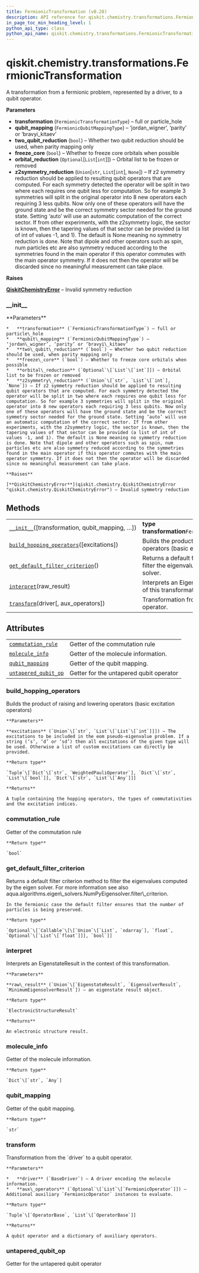 ```yaml
---
title: FermionicTransformation (v0.28)
description: API reference for qiskit.chemistry.transformations.FermionicTransformation in qiskit v0.28
in_page_toc_min_heading_level: 1
python_api_type: class
python_api_name: qiskit.chemistry.transformations.FermionicTransformation
---
```


<span id="qiskit-chemistry-transformations-fermionictransformation" />

# qiskit.chemistry.transformations.FermionicTransformation

<Class id="qiskit.chemistry.transformations.FermionicTransformation" isDedicatedPage={true} github="https://github.com/qiskit-community/qiskit-aqua/tree/stable/0.9/qiskit/chemistry/transformations/fermionic_transformation.py" signature="FermionicTransformation(transformation=<FermionicTransformationType.FULL: 'full'>, qubit_mapping=<FermionicQubitMappingType.PARITY: 'parity'>, two_qubit_reduction=True, freeze_core=False, orbital_reduction=None, z2symmetry_reduction=None)" modifiers="class">
  A transformation from a fermionic problem, represented by a driver, to a qubit operator.

  **Parameters**

  *   **transformation** (`FermionicTransformationType`) – full or particle\_hole
  *   **qubit\_mapping** (`FermionicQubitMappingType`) – ‘jordan\_wigner’, ‘parity’ or ‘bravyi\_kitaev’
  *   **two\_qubit\_reduction** (`bool`) – Whether two qubit reduction should be used, when parity mapping only
  *   **freeze\_core** (`bool`) – Whether to freeze core orbitals when possible
  *   **orbital\_reduction** (`Optional`\[`List`\[`int`]]) – Orbital list to be frozen or removed
  *   **z2symmetry\_reduction** (`Union`\[`str`, `List`\[`int`], `None`]) – If z2 symmetry reduction should be applied to resulting qubit operators that are computed. For each symmetry detected the operator will be split in two where each requires one qubit less for computation. So for example 3 symmetries will split in the original operator into 8 new operators each requiring 3 less qubits. Now only one of these operators will have the ground state and be the correct symmetry sector needed for the ground state. Setting ‘auto’ will use an automatic computation of the correct sector. If from other experiments, with the z2symmetry logic, the sector is known, then the tapering values of that sector can be provided (a list of int of values -1, and 1). The default is None meaning no symmetry reduction is done. Note that dipole and other operators such as spin, num particles etc are also symmetry reduced according to the symmetries found in the main operator if this operator commutes with the main operator symmetry. If it does not then the operator will be discarded since no meaningful measurement can take place.

  **Raises**

  [**QiskitChemistryError**](qiskit.chemistry.QiskitChemistryError "qiskit.chemistry.QiskitChemistryError") – Invalid symmetry reduction

  ### \_\_init\_\_

  <Function id="qiskit.chemistry.transformations.FermionicTransformation.__init__" signature="__init__(transformation=<FermionicTransformationType.FULL: 'full'>, qubit_mapping=<FermionicQubitMappingType.PARITY: 'parity'>, two_qubit_reduction=True, freeze_core=False, orbital_reduction=None, z2symmetry_reduction=None)">
    **Parameters**

    *   **transformation** (`FermionicTransformationType`) – full or particle\_hole
    *   **qubit\_mapping** (`FermionicQubitMappingType`) – ‘jordan\_wigner’, ‘parity’ or ‘bravyi\_kitaev’
    *   **two\_qubit\_reduction** (`bool`) – Whether two qubit reduction should be used, when parity mapping only
    *   **freeze\_core** (`bool`) – Whether to freeze core orbitals when possible
    *   **orbital\_reduction** (`Optional`\[`List`\[`int`]]) – Orbital list to be frozen or removed
    *   **z2symmetry\_reduction** (`Union`\[`str`, `List`\[`int`], `None`]) – If z2 symmetry reduction should be applied to resulting qubit operators that are computed. For each symmetry detected the operator will be split in two where each requires one qubit less for computation. So for example 3 symmetries will split in the original operator into 8 new operators each requiring 3 less qubits. Now only one of these operators will have the ground state and be the correct symmetry sector needed for the ground state. Setting ‘auto’ will use an automatic computation of the correct sector. If from other experiments, with the z2symmetry logic, the sector is known, then the tapering values of that sector can be provided (a list of int of values -1, and 1). The default is None meaning no symmetry reduction is done. Note that dipole and other operators such as spin, num particles etc are also symmetry reduced according to the symmetries found in the main operator if this operator commutes with the main operator symmetry. If it does not then the operator will be discarded since no meaningful measurement can take place.

    **Raises**

    [**QiskitChemistryError**](qiskit.chemistry.QiskitChemistryError "qiskit.chemistry.QiskitChemistryError") – Invalid symmetry reduction
  </Function>

  ## Methods

  |                                                                                                                                                                                                                    |                                                                                                   |
  | ------------------------------------------------------------------------------------------------------------------------------------------------------------------------------------------------------------------ | ------------------------------------------------------------------------------------------------- |
  | [`__init__`](#qiskit.chemistry.transformations.FermionicTransformation.__init__ "qiskit.chemistry.transformations.FermionicTransformation.__init__")(\[transformation, qubit\_mapping, …])                         | **type transformation**`FermionicTransformationType`                                              |
  | [`build_hopping_operators`](#qiskit.chemistry.transformations.FermionicTransformation.build_hopping_operators "qiskit.chemistry.transformations.FermionicTransformation.build_hopping_operators")(\[excitations])  | Builds the product of raising and lowering operators (basic excitation operators)                 |
  | [`get_default_filter_criterion`](#qiskit.chemistry.transformations.FermionicTransformation.get_default_filter_criterion "qiskit.chemistry.transformations.FermionicTransformation.get_default_filter_criterion")() | Returns a default filter criterion method to filter the eigenvalues computed by the eigen solver. |
  | [`interpret`](#qiskit.chemistry.transformations.FermionicTransformation.interpret "qiskit.chemistry.transformations.FermionicTransformation.interpret")(raw\_result)                                               | Interprets an EigenstateResult in the context of this transformation.                             |
  | [`transform`](#qiskit.chemistry.transformations.FermionicTransformation.transform "qiskit.chemistry.transformations.FermionicTransformation.transform")(driver\[, aux\_operators])                                 | Transformation from the `driver` to a qubit operator.                                             |

  ## Attributes

  |                                                                                                                                                                                    |                                         |
  | ---------------------------------------------------------------------------------------------------------------------------------------------------------------------------------- | --------------------------------------- |
  | [`commutation_rule`](#qiskit.chemistry.transformations.FermionicTransformation.commutation_rule "qiskit.chemistry.transformations.FermionicTransformation.commutation_rule")       | Getter of the commutation rule          |
  | [`molecule_info`](#qiskit.chemistry.transformations.FermionicTransformation.molecule_info "qiskit.chemistry.transformations.FermionicTransformation.molecule_info")                | Getter of the molecule information.     |
  | [`qubit_mapping`](#qiskit.chemistry.transformations.FermionicTransformation.qubit_mapping "qiskit.chemistry.transformations.FermionicTransformation.qubit_mapping")                | Getter of the qubit mapping.            |
  | [`untapered_qubit_op`](#qiskit.chemistry.transformations.FermionicTransformation.untapered_qubit_op "qiskit.chemistry.transformations.FermionicTransformation.untapered_qubit_op") | Getter for the untapered qubit operator |

  ### build\_hopping\_operators

  <Function id="qiskit.chemistry.transformations.FermionicTransformation.build_hopping_operators" signature="build_hopping_operators(excitations='sd')">
    Builds the product of raising and lowering operators (basic excitation operators)

    **Parameters**

    **excitations** (`Union`\[`str`, `List`\[`List`\[`int`]]]) – The excitations to be included in the eom pseudo-eigenvalue problem. If a string (‘s’, ‘d’ or ‘sd’) then all excitations of the given type will be used. Otherwise a list of custom excitations can directly be provided.

    **Return type**

    `Tuple`\[`Dict`\[`str`, `WeightedPauliOperator`], `Dict`\[`str`, `List`\[`bool`]], `Dict`\[`str`, `List`\[`Any`]]]

    **Returns**

    A tuple containing the hopping operators, the types of commutativities and the excitation indices.
  </Function>

  ### commutation\_rule

  <Attribute id="qiskit.chemistry.transformations.FermionicTransformation.commutation_rule">
    Getter of the commutation rule

    **Return type**

    `bool`
  </Attribute>

  ### get\_default\_filter\_criterion

  <Function id="qiskit.chemistry.transformations.FermionicTransformation.get_default_filter_criterion" signature="get_default_filter_criterion()">
    Returns a default filter criterion method to filter the eigenvalues computed by the eigen solver. For more information see also aqua.algorithms.eigen\_solvers.NumPyEigensolver.filter\_criterion.

    In the fermionic case the default filter ensures that the number of particles is being preserved.

    **Return type**

    `Optional`\[`Callable`\[\[`Union`\[`List`, `ndarray`], `float`, `Optional`\[`List`\[`float`]]], `bool`]]
  </Function>

  ### interpret

  <Function id="qiskit.chemistry.transformations.FermionicTransformation.interpret" signature="interpret(raw_result)">
    Interprets an EigenstateResult in the context of this transformation.

    **Parameters**

    **raw\_result** (`Union`\[`EigenstateResult`, `EigensolverResult`, `MinimumEigensolverResult`]) – an eigenstate result object.

    **Return type**

    `ElectronicStructureResult`

    **Returns**

    An electronic structure result.
  </Function>

  ### molecule\_info

  <Attribute id="qiskit.chemistry.transformations.FermionicTransformation.molecule_info">
    Getter of the molecule information.

    **Return type**

    `Dict`\[`str`, `Any`]
  </Attribute>

  ### qubit\_mapping

  <Attribute id="qiskit.chemistry.transformations.FermionicTransformation.qubit_mapping">
    Getter of the qubit mapping.

    **Return type**

    `str`
  </Attribute>

  ### transform

  <Function id="qiskit.chemistry.transformations.FermionicTransformation.transform" signature="transform(driver, aux_operators=None)">
    Transformation from the `driver` to a qubit operator.

    **Parameters**

    *   **driver** (`BaseDriver`) – A driver encoding the molecule information.
    *   **aux\_operators** (`Optional`\[`List`\[`FermionicOperator`]]) – Additional auxiliary `FermionicOperator` instances to evaluate.

    **Return type**

    `Tuple`\[`OperatorBase`, `List`\[`OperatorBase`]]

    **Returns**

    A qubit operator and a dictionary of auxiliary operators.
  </Function>

  ### untapered\_qubit\_op

  <Attribute id="qiskit.chemistry.transformations.FermionicTransformation.untapered_qubit_op">
    Getter for the untapered qubit operator
  </Attribute>
</Class>

